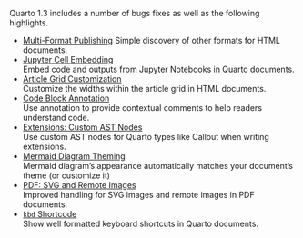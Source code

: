 Quarto 1.3 includes a number of bugs fixes as well as the following highlights.


-   [Multi-Format Publishing](/docs/prerelease/1.3/multi-format.qmd)
    Simple discovery of other formats for HTML documents.
-   [Jupyter Cell Embedding](/docs/prerelease/1.3/embed.qmd)\
    Embed code and outputs from Jupyter Notebooks in Quarto documents.
-   [Article Grid Customization](/docs/prerelease/1.3/grid.qmd)\
    Customize the widths within the article grid in HTML documents.
-   [Code Block Annotation](/docs/prerelease/1.3/code-annotation.qmd)\
    Use annotation to provide contextual comments to help readers understand code.
-   [Extensions: Custom AST Nodes](/docs/prerelease/1.3/ast.qmd)\
    Use custom AST nodes for Quarto types like Callout when writing extensions.
-   [Mermaid Diagram Theming](/docs/prerelease/1.3/mermaid.qmd)\
    Mermaid diagram's appearance automatically matches your document's theme (or customize it)
-   [PDF: SVG and Remote Images](/docs/prerelease/1.3/pdf.qmd)\
    Improved handling for SVG images and remote images in PDF documents.
-   [`kbd` Shortcode](/docs/prerelease/1.3/kbd.qmd)\
    Show well formatted keyboard shortcuts in Quarto documents.
